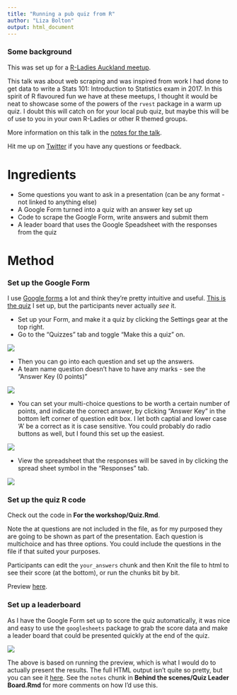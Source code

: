 ```yaml
---
title: "Running a pub quiz from R"
author: "Liza Bolton"
output: html_document
---
```


### Some background
This was set up for a [R-Ladies Auckland meetup](https://www.meetup.com/rladies-auckland/events/250117268/).

This talk was about web scraping and was inspired from work I had done to get data to write a Stats 101: Introduction to Statistics exam in 2017. In this spirit of R flavoured fun we have at these meetups, I thought it would be neat to showcase some of the powers of the `rvest` package in a warm up quiz. I doubt this will catch on for your local pub quiz, but maybe this will be of use to you in your own R-Ladies or other R themed groups. 

More information on this talk in the [notes for the talk](www.dataembassy.co.nz/links).

Hit me up on [Twitter](www.twitter.com/Liza_Bolton) if you have any questions or feedback.

# Ingredients
* Some questions you want to ask in a presentation (can be any format - not linked to anything else)
* A Google Form turned into a quiz with an answer key set up
* Code to scrape the Google Form, write answers and submit them
* A leader board that uses the Google Speadsheet with the responses from the quiz

# Method

### Set up the Google Form

I use [Google forms](https://docs.google.com/forms) a lot and think they're pretty intuitive and useful. [This is the quiz](https://docs.google.com/forms/d/e/1FAIpQLSfvhpZ0LKuUzA0ZRnpIcrzl4JX7eOa111bmsESN54-0mf8Qrw/viewform?usp=sf_link) I set up, but the participants never actually *see* it.

* Set up your Form, and make it a quiz by clicking the Settings gear at the top right.
* Go to the "Quizzes" tab and toggle "Make this a quiz" on.

![](Images/quiz_settings.png)

* Then you can go into each question and set up the answers.
* A team name question doesn't have to have any marks - see the "Answer Key (0 points)"

![](Images/team_name_q.png)

* You can set your multi-choice questions to be worth a certain number of points, and indicate the correct answer, by clicking "Answer Key" in the bottom left corner of question edit box. I let both captial and lower case 'A' be a correct as it is case sensitive. You could probably do radio buttons as well, but I found this set up the easiest.

![](Images/q1_answer_key.png)

* View the spreadsheet that the responses will be saved in by clicking the spread sheet symbol in the "Responses" tab. 

![](Images/spreadsheet.png)

### Set up the quiz R code

Check out the code in **For the workshop/Quiz.Rmd**.

Note the at questions are not included in the file, as for my purposed they are going to be shown as part of the presentation. Each question is multichoice and has three options. You could include the questions in the file if that suited your purposes.

Participants can edit the `your_answers` chunk and then Knit the file to html to see their score (at the bottom), or run the chunks bit by bit.

Preview [here](http://htmlpreview.github.io/?https://github.com/elb0/hpff-rladies-auck/blob/master/For%20use%20in%20workshop/Quiz.html).


### Set up a leaderboard

As I have the Google Form set up to score the quiz automatically, it was nice and easy to use the `googlesheets` package to grab the score data and make a leader board that could be presented quickly at the end of the quiz.

![](Images/leader_board_example.png)

The above is based on running the preview, which is what I would do to actually present the results. The full HTML output isn't quite so pretty, but you can see it [here](http://htmlpreview.github.io/?https://github.com/elb0/hpff-rladies-auck/blob/master/Behind%20the%20scenes/Quiz%20Leader%20Board.nb.html). See the `notes` chunk in **Behind the scenes/Quiz Leader Board.Rmd** for more comments on how I'd use this.